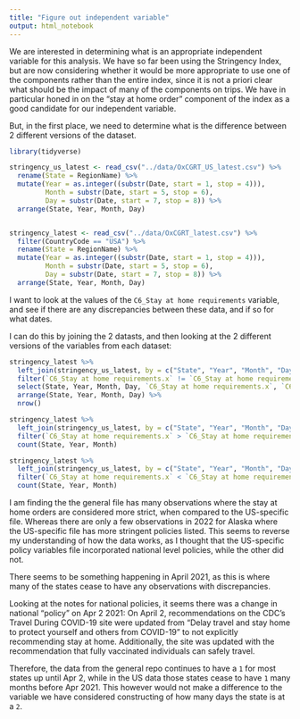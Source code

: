 ```yaml
---
title: "Figure out independent variable"
output: html_notebook
---
```


We are interested in determining what is an appropriate independent variable for
this analysis. We have so far been using the Stringency Index, but are now 
considering whether it would be more appropriate to use one of the components
rather than the entire index, since it is not a priori clear what should be the
impact of many of the components on trips. We have in particular honed in on
the "stay at home order" component of the index as a good candidate for our
independent variable.

But, in the first place, we need to determine what is the difference between
2 different versions of the dataset.

```r
library(tidyverse)
```

```r
stringency_us_latest <- read_csv("../data/OxCGRT_US_latest.csv") %>% 
  rename(State = RegionName) %>% 
  mutate(Year = as.integer((substr(Date, start = 1, stop = 4))),
         Month = substr(Date, start = 5, stop = 6),
         Day = substr(Date, start = 7, stop = 8)) %>% 
  arrange(State, Year, Month, Day)


stringency_latest <- read_csv("../data/OxCGRT_latest.csv") %>% 
  filter(CountryCode == "USA") %>% 
  rename(State = RegionName) %>% 
  mutate(Year = as.integer((substr(Date, start = 1, stop = 4))),
         Month = substr(Date, start = 5, stop = 6),
         Day = substr(Date, start = 7, stop = 8)) %>% 
  arrange(State, Year, Month, Day)
```


I want to look at the values of the `C6_Stay at home requirements` variable,
and see if there are any discrepancies between these data, and if so for what dates.

I can do this by joining the 2 datasts, and then looking at the 2 different versions
of the variables from each dataset:

```r
stringency_latest %>% 
  left_join(stringency_us_latest, by = c("State", "Year", "Month", "Day")) %>% 
  filter(`C6_Stay at home requirements.x` != `C6_Stay at home requirements.y`) %>% 
  select(State, Year, Month, Day, `C6_Stay at home requirements.x`, `C6_Stay at home requirements.y`) %>% 
  arrange(State, Year, Month, Day) %>% 
  nrow()

stringency_latest %>% 
  left_join(stringency_us_latest, by = c("State", "Year", "Month", "Day")) %>% 
  filter(`C6_Stay at home requirements.x` > `C6_Stay at home requirements.y`) %>% 
  count(State, Year, Month)

stringency_latest %>% 
  left_join(stringency_us_latest, by = c("State", "Year", "Month", "Day")) %>% 
  filter(`C6_Stay at home requirements.x` < `C6_Stay at home requirements.y`) %>% 
  count(State, Year, Month)
```

I am finding the the general file has many observations where the stay at home 
orders are considered more strict, when compared to the US-specific file. Whereas
there are only a few observations in 2022 for Alaska where the US-specific file
has more stringent policies listed. This seems to reverse my understanding of
how the data works, as I thought that the US-specific policy variables file
incorporated national level policies, while the other did not.

There seems to be something happening in April 2021, as this is where many of the
states cease to have any observations with discrepancies.

Looking at the notes for national policies, it seems there was a change in national
"policy" on Apr 2 2021: On April 2, recommendations on the CDC's Travel During COVID-19 site were updated from "Delay travel and stay home to protect yourself and others from COVID-19" to not explicitly recommending stay at home. Additionally, the site was updated with the recommendation that fully vaccinated individuals can safely travel. 

Therefore, the data from the general repo continues to have a `1` for most states
up until Apr 2, while in the US data those states cease to have `1` many months before
Apr 2021. This however would not make a difference to the variable we have considered
constructing of how many days the state is at a `2`.

























